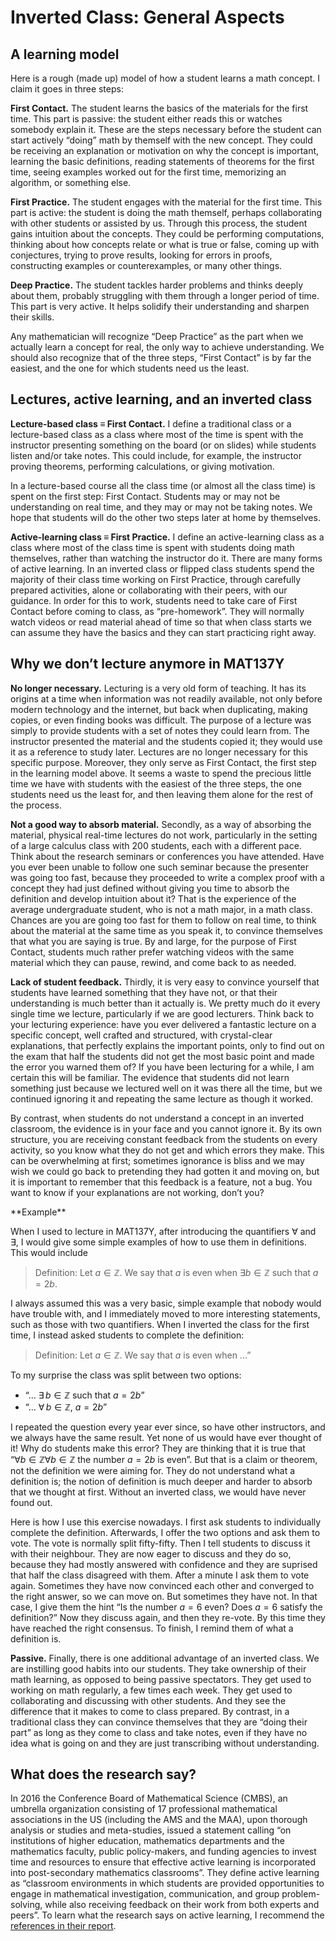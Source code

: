 
# Inverted Class: General Aspects

## A learning model

Here is a rough (made up) model of how a student learns a math concept. I claim it goes in three steps:

**First Contact.** The student learns the basics of the materials for the first time. This part is passive: the student either reads this or watches somebody explain it. These are the steps necessary before the student can start actively “doing” math by themself with the new concept. They could be receiving an explanation or motivation on why the concept is important, learning the basic definitions, reading statements of theorems for the first time, seeing examples worked out for the first time, memorizing an algorithm, or something else.

**First Practice.** The student engages with the material for the first time. This part is active: the student is doing the math themself, perhaps collaborating with other students or assisted by us. Through this process, the student gains intuition about the concepts. They could be performing computations, thinking about how concepts relate or what is true or false, coming up with conjectures, trying to prove results, looking for errors in proofs, constructing examples or counterexamples, or many other things.

**Deep Practice.** The student tackles harder problems and thinks deeply about them, probably struggling with them through a longer period of time. This part is very active. It helps solidify their understanding and sharpen their skills.

Any mathematician will recognize “Deep Practice” as the part when we actually learn a concept for real, the only way to achieve understanding. We should also recognize that of the three steps, “First Contact” is by far the easiest, and the one for which students need us the least.

## Lectures, active learning, and an inverted class

**Lecture-based class ≡ First Contact.** I define a traditional class or a lecture-based class as a class where most of the time is spent with the instructor presenting something on the board (or on slides) while students listen and/or take notes. This could include, for example, the instructor proving theorems, performing calculations, or giving motivation.

In a lecture-based course all the class time (or almost all the class time) is spent on the first step: First Contact. Students may or may not be understanding on real time, and they may or may not be taking notes. We hope that students will do the other two steps later at home by themselves.

**Active-learning class ≡ First Practice.** I define an active-learning class as a class where most of the class time is spent with students doing math themselves, rather than watching the instructor do it. There are many forms of active learning. In an inverted class or flipped class students spend the majority of their class time working on First Practice, through carefully prepared activities, alone or collaborating with their peers, with our guidance. In order for this to work, students need to take care of First Contact before coming to class, as “pre-homework”. They will normally watch videos or read material ahead of time so that when class starts we can assume they have the basics and they can start practicing right away.

## Why we don’t lecture anymore in MAT137Y

**No longer necessary.** Lecturing is a very old form of teaching. It has its origins at a time when information was not readily available, not only before modern technology and the internet, but back when duplicating, making copies, or even finding books was difficult. The purpose of a lecture was simply to provide students with a set of notes they could learn from. The instructor presented the material and the students copied it; they would use it as a reference to study later. Lectures are no longer necessary for this specific purpose. Moreover, they only serve as First Contact, the first step in the learning model above. It seems a waste to spend the precious little time we have with students with the easiest of the three steps, the one students need us the least for, and then leaving them alone for the rest of the process.

**Not a good way to absorb material.** Secondly, as a way of absorbing the material, physical real-time lectures do not work, particularly in the setting of a large calculus class with 200 students, each with a different pace. Think about the research seminars or conferences you have attended. Have you ever been unable to follow one such seminar because the presenter was going too fast, because they proceeded to write a complex proof with a concept they had just defined without giving you time to absorb the definition and develop intuition about it? That is the experience of the average undergraduate student, who is not a math major, in a math class. Chances are you are going too fast for them to follow on real time, to think about the material at the same time as you speak it, to convince themselves that what you are saying is true. By and large, for the purpose of First Contact, students much rather prefer watching videos with the same material which they can pause, rewind, and come back to as needed.

**Lack of student feedback.** Thirdly, it is very easy to convince yourself that students have learned something that they have not, or that their understanding is much better than it actually is. We pretty much do it every single time we lecture, particularly if we are good lecturers. Think back to your lecturing experience: have you ever delivered a fantastic lecture on a specific concept, well crafted and structured, with crystal-clear explanations, that perfectly explains the important points, only to find out on the exam that half the students did not get the most basic point and made the error you warned them of? If you have been lecturing for a while, I am certain this will be familiar. The evidence that students did not learn something just because we lectured well on it was there all the time, but we continued ignoring it and repeating the same lecture as though it worked.

By contrast, when students do not understand a concept in an inverted classroom, the evidence is in your face and you cannot ignore it. By its own structure, you are receiving constant feedback from the students on every activity, so you know what they do not get and which errors they make. This can be overwhelming at first; sometimes ignorance is bliss and we may wish we could go back to pretending they had gotten it and moving on, but it is important to remember that this feedback is a feature, not a bug. You want to know if your explanations are not working, don’t you?

<Callout type="info" emoji="">
**Example**

When I used to lecture in MAT137Y, after introducing the quantifiers $∀$ and $∃$, I would give some simple examples of how to use them in definitions. This would include

> Definition: Let $a∈\mathbb Z$. We say that $a$ is even when $∃b∈\mathbb Z$ such that $a=2b$.

I always assumed this was a very basic, simple example that nobody would have trouble with, and I immediately moved to more interesting statements, such as those with two quantifiers.
When I inverted the class for the first time, I instead asked students to complete the definition:

> Definition: Let $a∈\mathbb Z$. We say that $a$ is even when $\ldots$”

To my surprise the class was split between two options:

-   “$\ldots\ \exists\, b\in \mathbb Z \text{ such that }a=2b$”
-   “$\ldots\ \forall\, b\in \mathbb Z,\ a=2b$”

I repeated the question every year ever since, so have other instructors, and we always have the same result. Yet none of us would have ever thought of it! Why do students make this error? They are thinking that it is true that “$∀b∈\mathbb Z ∀b∈\mathbb Z$ the number $a=2b$ is even”. But that is a claim or theorem, not the definition we were aiming for. They do not understand what a definition is; the notion of definition is much deeper and harder to absorb that we thought at first. Without an inverted class, we would have never found out.

Here is how I use this exercise nowadays. I first ask students to individually complete the definition. Afterwards, I offer the two options and ask them to vote. The vote is normally split fifty-fifty. Then I tell students to discuss it with their neighbour. They are now eager to discuss and they do so, because they had mostly answered with confidence and they are suprised that half the class disagreed with them. After a minute I ask them to vote again. Sometimes they have now convinced each other and converged to the right answer, so we can move on. But sometimes they have not. In that case, I give them the hint “Is the number $a=6$ even? Does $a=6$ satisfy the definition?” Now they discuss again, and then they re-vote. By this time they have reached the right consensus. To finish, I remind them of what a definition is.
</Callout>

**Passive.** Finally, there is one additional advantage of an inverted class. We are instilling good habits into our students. They take ownership of their math learning, as opposed to being passive spectators. They get used to working on math regularly, a few times each week. They get used to collaborating and discussing with other students. And they see the difference that it makes to come to class prepared. By contrast, in a traditional class they can convince themselves that they are “doing their part” as long as they come to class and take notes, even if they have no idea what is going on and they are just transcribing without understanding.

## What does the research say?

In 2016 the Conference Board of Mathematical Science (CMBS), an umbrella organization consisting of 17 professional mathematical associations in the US (including the AMS and the MAA), upon thorough analysis or studies and meta-studies, issued a statement calling “on institutions of higher education, mathematics departments and the mathematics faculty, public policy-makers, and funding agencies to invest time and resources to ensure that effective active learning is incorporated into post-secondary mathematics classrooms”. They define active learning as “classroom environments in which students are provided opportunities to engage in mathematical investigation, communication, and group problem-solving, while also receiving feedback on their work from both experts and peers”.
To learn what the research says on active learning, I recommend the [references in their report](https://www.cbmsweb.org/2016/07/active-learning-in-post-secondary-mathematics-education/).
